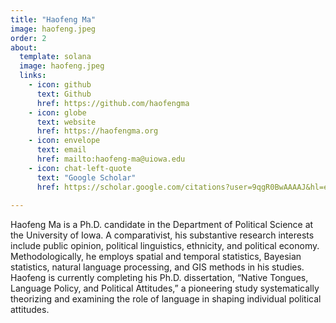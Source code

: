 ```yaml
---
title: "Haofeng Ma"
image: haofeng.jpeg
order: 2
about:
  template: solana
  image: haofeng.jpeg
  links:
    - icon: github
      text: Github
      href: https://github.com/haofengma
    - icon: globe
      text: website
      href: https://haofengma.org
    - icon: envelope
      text: email
      href: mailto:haofeng-ma@uiowa.edu
    - icon: chat-left-quote
      text: "Google Scholar"
      href: https://scholar.google.com/citations?user=9qgR0BwAAAAJ&hl=en
    
---
```


Haofeng Ma is a Ph.D. candidate in the Department of Political Science at the University of Iowa. A comparativist, his substantive research interests include public opinion, political linguistics, ethnicity, and political economy. Methodologically, he employs spatial and temporal statistics, Bayesian statistics, natural language processing, and GIS methods in his studies.  Haofeng is currently completing his Ph.D. dissertation, "Native Tongues, Language Policy, and Political Attitudes," a pioneering study systematically theorizing and examining the role of language in shaping individual political attitudes.
